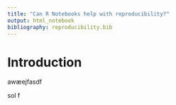 ```yaml
---
title: "Can R Notebooks help with reproducibility?"
output: html_notebook
bibliography: reproducibility.bib
---
```


# Introduction

awæejfasdf

sol
f
